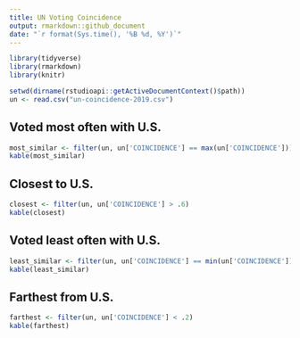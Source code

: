 ```yaml
---
title: UN Voting Coincidence
output: rmarkdown::github_document
date: "`r format(Sys.time(), '%B %d, %Y')`"
---
```


```r
library(tidyverse)
library(rmarkdown)
library(knitr)

setwd(dirname(rstudioapi::getActiveDocumentContext()$path))
un <- read.csv("un-coincidence-2019.csv")
```

## Voted most often with U.S.

```r
most_similar <- filter(un, un['COINCIDENCE'] == max(un['COINCIDENCE']))
kable(most_similar)
```

## Closest to U.S.

```r
closest <- filter(un, un['COINCIDENCE'] > .6)
kable(closest)
```

## Voted least often with U.S.

```r
least_similar <- filter(un, un['COINCIDENCE'] == min(un['COINCIDENCE']))
kable(least_similar)
```

## Farthest from U.S.

```r
farthest <- filter(un, un['COINCIDENCE'] < .2)
kable(farthest)
```
